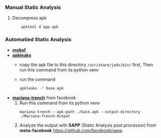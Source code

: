 
### Manual Static Analysis

1. Decompress apk
    ```bash copy filename="Bash >"
        apktool d app.apk
    ```     

### Automatied Static Analysis
-   [**mobsf**](https://github.com/MobSF/Mobile-Security-Framework-MobSF)
-   [**apkleaks**](https://github.com/dwisiswant0/apkleaks)
    - copy the  apk file to this directory `/usr/share/jadx/bin/` first, Then run this command from its python venv

    - run the command
        ```bash copy filename="Bash >"
        apkleaks -f base.apk
        ```
-   [**mariana-trench**](https://hackersonlineclub.com/mariana-trench-facebook-suite-application-security/) from facebook
    1. Run this command from its python venv
        ```shell
        mariana-trench --apk-path ./base.apk --output-directory ./Mariana-Trench-Output	
        ```
    2. Analyze the output with **SAPP** (Static Analysis post processor) from **meta-facebook** https://github.com/facebook/sapp

